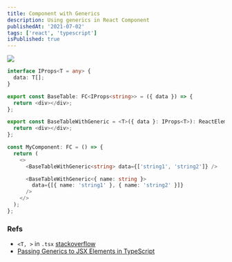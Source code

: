 ```yaml
---
title: Component with Generics
description: Using generics in React Component
publishedAt: '2021-07-02'
tags: ['react', 'typescript']
isPublished: true
---
```


![](https://i.imgur.com/aXqNK9N.png)

```typescript
interface IProps<T = any> {
  data: T[];
}

export const BaseTable: FC<IProps<string>> = ({ data }) => {
  return <div></div>;
};

export const BaseTableWithGeneric = <T>({ data }: IProps<T>): ReactElement => {
  return <div></div>;
};

const MyComponent: FC = () => {
  return (
    <>
      <BaseTableWithGeneric<string> data={['string1', 'string2']} />

      <BaseTableWithGeneric<{ name: string }>
        data={[{ name: 'string1' }, { name: 'string2' }]}
      />
    </>
  );
};
```

### Refs

- `<T, >` in `.tsx` [stackoverflow](https://stackoverflow.com/questions/32308370/what-is-the-syntax-for-typescript-arrow-functions-with-generics)
- [Passing Generics to JSX Elements in TypeScript](https://mariusschulz.com/blog/passing-generics-to-jsx-elements-in-typescript)
